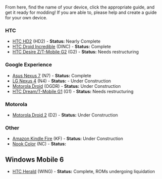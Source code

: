 From here, find the name of your device, click the appropriate guide, and get it ready for modding! If you are able to, please help and create a guide for your own device.

=== HTC ===

* [[ADC/HTC HD2|HTC HD2]] (HD2) - '''Status:''' Nearly Complete
* [[ADC HTC Droid Incredible|HTC Droid Incredible]] (DINC) - '''Status:''' Complete
* [[ADC/HTC Desire Z|HTC Desire Z/T-Mobile G2]] (G2) - '''Status:''' Needs restructuring

=== Google Experience ===

* [[ADC/Asus Nexus 7|Asus Nexus 7]] (N7) - '''Status:''' Complete
* [[ADC/LG Nexus 4|LG Nexus 4]] (N4) - '''Status:''' - Under Construction
* [[ADC/Motorola Droid|Motorola Droid]] (OGDR) - '''Status:''' Under Construction
* [[ADC/HTC Dream|HTC Dream/T-Mobile G1]] (G1) - '''Status:''' Needs restructuring

=== Motorola ===

* [[ADC/Motorola Droid 2|Motorola Droid 2]] (D2) - '''Status:''' Under Construction

=== Other ===

* [[ADC/Amazon Kindle Fire|Amazon Kindle Fire]] (KF) - '''Status:''' Under Construction
* [[ADC/Nook Color|Nook Color]] (NC) - '''Status:'''

== Windows Mobile 6 ==

* [[ADC/HTC Herald|HTC Herald]] (WING) - '''Status:''' Complete, ROMs undergoing liquidation

